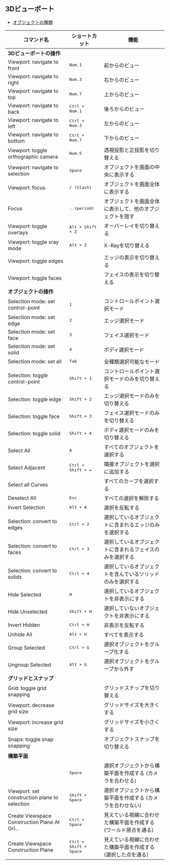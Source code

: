 ## 3Dビューポート

- [オブジェクトの種類](./3d-viewport/object-types)

| コマンド名                                    | ショートカット              | 機能                                                            |
| --------------------------------------------- | --------------------------- | --------------------------------------------------------------- |
| **3Dビューポートの操作**                      |                             |                                                                 |
| Viewport: navigate to front                   | <kbd>Num.1</kbd>            | 前からのビュー                                                  |
| Viewport: navigate to right                   | <kbd>Num.3</kbd>            | 右からのビュー                                                  |
| Viewport: navigate to top                     | <kbd>Num.7</kbd>            | 上からのビュー                                                  |
| Viewport: navigate to back                    | <kbd>Ctrl + Num.1</kbd>     | 後ろからのビュー                                                |
| Viewport: navigate to left                    | <kbd>Ctrl + Num.3</kbd>     | 左からのビュー                                                  |
| Viewport: navigate to bottom                  | <kbd>Ctrl + Num.7</kbd>     | 下からのビュー                                                  |
| Viewport: toggle orthographic camera          | <kbd>Num.5</kbd>            | 透視投影と正投影を切り替える                                    |
| Viewport: navigate to selection               | <kbd>Space</kbd>            | オブジェクトを画面の中央に表示する                              |
| Viewport: focus                               | <kbd>/ (Slash)</kbd>        | オブジェクトを画面全体に表示する                                |
| Focus                                         | <kbd>. (period)</kbd>       | オブジェクトを画面全体に表示して、他のオブジェクトを隠す        |
| Viewport: toggle overlays                     | <kbd>Alt + Shift + Z</kbd>  | オーバーレイを切り替える                                        |
| Viewport: toggle xray mode                    | <kbd>Alt + Z</kbd>          | X-Rayを切り替える                                               |
| Viewport: toggle edges                        |                             | エッジの表示を切り替える                                        |
| Viewport: toggle faces                        |                             | フェイスの表示を切り替える                                      |
| **オブジェクトの操作**                        |                             |                                                                 |
| Selection mode: set control-point             | <kbd>1</kbd>                | コントロールポイント選択モード                                              |
| Selection mode: set edge                      | <kbd>2</kbd>                | エッジ選択モード                                                |
| Selection mode: set face                      | <kbd>3</kbd>                | フェイス選択モード                                              |
| Selection mode: set solid                     | <kbd>4</kbd>                | ボディ選択モード                                              |
| Selection mode: set all                       | <kbd>Tab</kbd>              | 全種類選択可能なモード                                          |
| Selection: toggle control-point               | <kbd>Shift + 1</kbd>        | コントロールポイント選択モードのみを切り替える                              |
| Selection: toggle edge                        | <kbd>Shift + 2</kbd>        | エッジ選択モードのみを切り替える                                |
| Selection: toggle face                        | <kbd>Shift + 3</kbd>        | フェイス選択モードのみを切り替える                              |
| Selection: toggle solid                       | <kbd>Shift + 4</kbd>        | ボディ選択モードのみを切り替える                              |
| Select All                                    | <kbd>A</kbd>                | すべてのオブジェクトを選択する                                  |
| Select Adjacent                               | <kbd>Ctrl + Shift + =</kbd>     | 隣接オブジェクトを選択に追加する                                |
| Select all Curves                             |                             | すべてのカーブを選択する                                        |
| Deselect All                                  | <kbd>Esc</kbd>              | すべての選択を解除する                                          |
| Invert Selection                              | <kbd>Alt + A</kbd>          | 選択を反転する                                                  |
| Selection: convert to edges                   | <kbd>Ctrl + 2</kbd>         | 選択しているオブジェクトに含まれるエッジのみを選択する          |
| Selection: convert to faces                   | <kbd>Ctrl + 3</kbd>         | 選択しているオブジェクトに含まれるフェイスのみを選択する        |
| Selection: convert to solids                  | <kbd>Ctrl + 4</kbd>         | 選択しているオブジェクトを含んでいるソリッドのみを選択する      |
| Hide Selected                                 | <kbd>H</kbd>                | 選択しているオブジェクトを非表示にする                          |
| Hide Unselected                               | <kbd>Shift + H</kbd>          | 選択していないオブジェクトを非表示にする                        |
| Invert Hidden                                 | <kbd>Ctrl + H</kbd>           | 非表示を反転する                                                |
| Unhide All                                    | <kbd>Alt + H</kbd>            | すべてを表示する                                                |
| Group Selected                                | <kbd>Ctrl + G</kbd>           | 選択オブジェクトをグループ化する                                |
| Ungroup Selected                              | <kbd>Alt + G</kbd>            | 選択オブジェクトをグループから外す                              |
| **グリッドとスナップ**                            |                             |                                                                 |
| Grid: toggle grid snapping                    |                             | グリッドスナップを切り替える                                    |
| Viewport: decrease grid size                  |                             | グリッドサイズを大きくする                                      |
| Viewport: increase grid size                  |                             | グリッドサイズを小さくする                                      |
| Snaps: toggle snap snapping                   |                             | オブジェクトスナップを切り替える                                |
| **構築平面**
|                                               | <kbd>Space</kbd>            | 選択オブジェクトから構築平面を作成する (カメラを合わせる)        |
| Viewport: set construction plane to selection | <kbd>Shift + Space</kbd>      | 選択オブジェクトから構築平面を作成する (カメラを合わせない)     |
| Create Viewspace Construction Plane At Ori... | <kbd>Ctrl + Space</kbd>       | 見えている視線に合わせた構築平面を作成する (ワールド原点を通る) |
| Create Viewspace Construction Plane           | <kbd>Ctrl + Shift + Space</kbd> | 見えている視線に合わせた構築平面を作成する (選択した点を通る)   |




